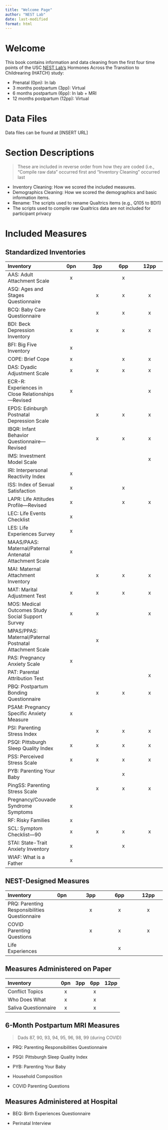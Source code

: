 ```yaml
---
title: "Welcome Page"
author: "NEST Lab"
date: last-modified
format: html
---
```


# Welcome

This book contains information and data cleaning from the first four time points of the USC [NEST Lab's](https://dornsife.usc.edu/nestlab/) Hormones Across the Transition to Childrearing (HATCH) study:

-   Prenatal (0pn): In lab
-   3 months postpartum (3pp): Virtual
-   6 months postpartum (6pp): In lab + MRI
-   12 months postpartum (12pp): Virtual

# Data Files

Data files can be found at \[INSERT URL\]

# Section Descriptions

> These are included in reverse order from how they are coded (i.e., "Compile raw data" occurred first and "Inventory Cleaning" occurred last

-   Inventory Cleaning: How we scored the included measures.
-   Demographics Cleaning: How we scored the demographics and basic information items.
-   Rename: The scripts used to rename Qualtrics items (e.g., Q105 to BDI1)
-   The scripts used to compile raw Qualtrics data are not included for participant privacy

# Included Measures

## Standardized Inventories

| **Inventory** | **0pn** | **3pp** | **6pp** | **12pp** |
|:---------------------|:-----------:|:-----------:|:-----------:|:-----------:|
| AAS: Adult Attachment Scale | x |  | x |  |
| ASQ: Ages and Stages Questionnaire |  | x | x | x |
| BCQ: Baby Care Questionnaire |  | x | x | x |
| BDI: Beck Depression Inventory | x | x | x | x |
| BFI: Big Five Inventory | x |  |  |  |
| COPE: Brief Cope | x |  | x | x |
| DAS: Dyadic Adjustment Scale | x | x | x | x |
| ECR-R: Experiences in Close Relationships—Revised | x |  |  | x |
| EPDS: Edinburgh Postnatal Depression Scale |  | x | x | x |
| IBQR: Infant Behavior Questionnaire—Revised |  | x | x | x |
| IMS: Investment Model Scale |  |  |  | x |
| IRI: Interpersonal Reactivity Index | x |  |  |  |
| ISS: Index of Sexual Satisfaction | x |  | x |  |
| LAPR: Life Attitudes Profile—Revised | x |  | x | x |
| LEC: Life Events Checklist | x |  |  |  |
| LES: Life Experiences Survey | x |  |  |  |
| MAAS/PAAS: Maternal/Paternal Antenatal Attachment Scale | x |  |  |  |
| MAI: Maternal Attachment Inventory |  | x | x | x |
| MAT: Marital Adjustment Test | x | x | x | x |
| MOS: Medical Outcomes Study Social Support Survey | x | x |  | x |
| MPAS/PPAS: Maternal/Paternal Postnatal Attachment Scale |  | x |  |  |
| PAS: Pregnancy Anxiety Scale | x |  |  |  |
| PAT: Parental Attribution Test |  |  |  | x |
| PBQ: Postpartum Bonding Questionnaire |  | x | x | x |
| PSAM: Pregnancy Specific Anxiety Measure | x |  |  |  |
| PSI: Parenting Stress Index |  | x | x | x |
| PSQI: Pittsburgh Sleep Quality Index | x | x | x | x |
| PSS: Perceived Stress Scale | x | x | x | x |
| PYB: Parenting Your Baby |  |  | x |  |
| PingSS: Parenting Stress Scale |  | x | x | x |
| Pregnancy/Couvade Syndrome Symptoms | x |  |  |  |
| RF: Risky Families | x |  |  |  |
| SCL: Symptom Checklist—90 | x | x | x | x |
| STAI: State-Trait Anxiety Inventory | x |  | x |  |
| WIAF: What is a Father | x |  |  |  |

## NEST-Designed Measures

| **Inventory** | **0pn** | **3pp** | **6pp** | **12pp** |
|:-----------------|:------------:|:------------:|:------------:|:------------:|
| PRQ: Parenting Responsibilities Questionnaire |  | x | x | x |
| COVID Parenting Questions |  | x | x | x |
| Life Experiences |  |  | x |  |

## Measures Administered on Paper

| **Inventory**        | **0pn** | **3pp** | **6pp** | **12pp** |
|:---------------------|:-------:|:-------:|:-------:|:--------:|
| Conflict Topics      |    x    |         |    x    |          |
| Who Does What        |    x    |         |    x    |          |
| Saliva Questionnaire |    x    |         |    x    |          |

## 6-Month Postpartum MRI Measures

> Dads 87, 90, 93, 94, 95, 96, 98, 99 (during COVID)

-   PRQ: Parenting Responsibilities Questionnaire

-   PSQI: Pittsburgh Sleep Quality Index

-   PYB: Parenting Your Baby

-   Household Composition

-   COVID Parenting Questions

## Measures Administered at Hospital

-   BEQ: Birth Experiences Questionnaire

-   Perinatal Interview
